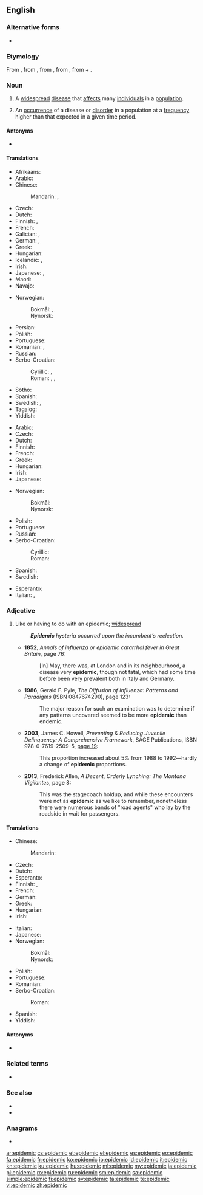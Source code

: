 ==English==
{{wikipedia}}

===Alternative forms===
* {{l|en|epidemick}} {{qualifier|obsolete}}

===Etymology===
From {{etyl|fr|en}} {{m|fr|épidémique}}, from {{m|fr|épidémie}}, from {{etyl|la|en}} {{m|la|epidemia}}, from {{etyl|grc|en}} {{m|grc|ἐπιδήμιος}}, from {{m|grc|ἐπί||upon}} + {{m|grc|δῆμος||people}}.

===Noun===
{{en-noun}}

# A [[widespread]] [[disease]] that [[affect]]s many [[individual]]s in a [[population]].
# {{lb|en|epidemiology}} An [[occurrence]] of a disease or [[disorder]] in a population at a [[frequency]] higher than that expected in a given time period.

====Antonyms====
* {{l|en|endemic}}

====Translations====
{{trans-top|widespread disease}}
* Afrikaans: {{t|af|epidemie}}
* Arabic: {{t+|ar|وَبَاء|m}}
* Chinese:
*: Mandarin: {{t+|cmn|流行病|tr=liúxíngbìng|sc=Hani}}, {{t+|cmn|瘟疫|tr=wēnyì|sc=Hani}}
* Czech: {{t+|cs|epidemie|f}}
* Dutch: {{t+|nl|epidemie}}
* Finnish: {{t+|fi|kulkutauti}}, {{t+|fi|epidemia}}
* French: {{t+|fr|épidémie}}
* Galician: {{t+|gl|andazo|m}}, {{t|gl|andaxe|f}}
* German: {{t+|de|Epidemie|f}}, {{t+|de|Seuche|f}}
* Greek: {{t+|el|επιδημία|f}}
* Hungarian: {{t+|hu|járvány}}
* Icelandic: {{t+|is|faraldur|m}}, {{t+|is|farsótt|f}}
* Irish: {{t|ga|eipidéim|f}}
* Japanese: {{t+|ja|伝染病|tr=densenbyō}}, {{t+|ja|疫病|tr=ekibyō}}
* Maori: {{t|mi|urutā}}
* Navajo: {{t|nv|naałniih}}
{{trans-mid}}
* Norwegian:
*: Bokmål: {{t+|nb|farsott|m|f}}, {{t|nb|epidemi|m}}
*: Nynorsk: {{t|nn|epidemi|m}}
* Persian: {{t|fa|همه‌گیر|tr=hame-gir|sc=fa-Arab}}
* Polish: {{t+|pl|epidemia|f}}
* Portuguese: {{t+|pt|epidemia|f}}
* Romanian: {{t+|ro|epidemie|f}}, {{t|ro|epidemii|f-p}}
* Russian: {{t+|ru|эпиде́мия|f}}
* Serbo-Croatian:
*: Cyrillic: {{t|sh|пошаст|f}}, {{t|sh|епидемија|f}}
*: Roman: {{t|sh|pošast|f}}, {{t+|sh|epidemija|f}}, {{t+|sh|rednja|f}}
* Sotho: {{t|st|sewa}}
* Spanish: {{t+|es|epidemia|f}}
* Swedish: {{t+|sv|epidemi|c}}, {{t+|sv|farsot|c}}
* Tagalog: {{t+|tl|salot}}
* Yiddish: {{t|yi|עפּידעמיע|f}}
{{trans-bottom}}

{{trans-top|occurrence of such disease}}
* Arabic: {{t+|ar|وَبَاء|m}}
* Czech: {{t+|cs|epidemie|f}}
* Dutch: {{t+|nl|epidemie}}
* Finnish: {{t+|fi|epidemia}}
* French: {{t+|fr|épidémie}}
* Greek: {{t+|el|επιδημία|f}}
* Hungarian: {{t+|hu|járvány}}
* Irish: {{t|ga|eipidéim|f}}
* Japanese: {{t|ja|エピデミック|tr=epidemikku}}
{{trans-mid}}
* Norwegian:
*: Bokmål: {{t|nb|epidemi|m}}
*: Nynorsk: {{t|nn|epidemi|m}}
* Polish: {{t+|pl|epidemia|f}}
* Portuguese: {{t+|pt|epidemia|f}}
* Russian: {{t+|ru|эпиде́мия|f}}
* Serbo-Croatian:
*: Cyrillic: {{t|sh|епидемија|f}}
*: Roman: {{t+|sh|epidemija|f}}
* Spanish: {{t+|es|epidemia|f}}
* Swedish: {{t+|sv|epidemi|c}}
{{trans-bottom}}

{{checktrans-top}}
* Esperanto: {{t-check|eo|epidemio}}
* Italian: {{t+check|it|epidemia|f}}, {{t+check|it|contagio|m}}
{{trans-bottom}}

===Adjective===
{{en-adj}}

# Like or having to do with an epidemic; [[widespread]]
#: '''''Epidemic''' hysteria occurred upon the incumbent’s reelection.''
#* '''1852''', ''Annals of influenza or epidemic catarrhal fever in Great Britain'', page 76:
#*: [In] May, there was, at London and in its neighbourhood, a disease very '''epidemic''', though not fatal, which had some time before been very prevalent both in Italy and Germany.
#* '''1986''', Gerald F. Pyle, ''The Diffusion of Influenza: Patterns and Paradigms'' (ISBN 0847674290), page 123:
#*: The major reason for such an examination was to determine if any patterns uncovered seemed to be more '''epidemic''' than endemic.
#* '''2003''', James C. Howell, ''Preventing & Reducing Juvenile Delinquency: A Comprehensive Framework'', SAGE Publications, ISBN 978-0-7619-2509-5, [http://books.google.com/books?id=kICmv_FbUjcC&pg=PA19&dq=epidemic page 19]:
#*: This proportion increased about 5% from 1988 to 1992—hardly a change of '''epidemic''' proportions.
#* '''2013''', Frederick Allen, ''A Decent, Orderly Lynching: The Montana Vigilantes'', page 8:
#*: This was the stagecoach holdup, and while these encounters were not as '''epidemic''' as we like to remember, nonetheless there were numerous bands of "road agents" who lay by the roadside in wait for passengers.

====Translations====
{{trans-top|like an epidemic}}
* Chinese:
*: Mandarin: {{t+check|cmn|流行性|tr=liúxíngxìng}}
* Czech: {{t|cs|epidemický}}
* Dutch: {{t+|nl|epidemisch}}
* Esperanto: {{t+|eo|epidemia}}
* Finnish: {{t|fi|epideeminen}}, {{t|fi|kulkutaudinomainen}}
* French: {{t+|fr|épidémique}}
* German: {{t+|de|epidemisch}}
* Greek: {{t+|el|επιδημικός|m}}
* Hungarian: {{t+|hu|járványos}}
* Irish: {{t|ga|eipidéimeach}}
{{trans-mid}}
* Italian: {{t+|it|epidemico}}
* Japanese: {{t|ja|流行性|tr=ryūkōsei}}
* Norwegian:
*: Bokmål: {{t|nb|epidemisk}}
*: Nynorsk: {{t|nn|epidemisk}}
* Polish: {{t|pl|epidemiczny}}
* Portuguese: {{t|pt|epidêmico}}
* Romanian: {{t+|ro|epidemic|m}}
* Serbo-Croatian:
*: Roman: {{t+|sh|epidèmījskī}}
* Spanish: {{t+|es|epidémico}}
* Yiddish: {{t|yi|עפּידעמיש}}
{{trans-bottom}}

====Antonyms====
* {{l|en|endemic}}

===Related terms===
* {{l|en|pandemic}}

===See also===
* {{l|en|epizootic}}
* {{l|en|enzootic}}

===Anagrams===
* {{l|en|midpiece}}

[[ar:epidemic]]
[[cs:epidemic]]
[[et:epidemic]]
[[el:epidemic]]
[[es:epidemic]]
[[eo:epidemic]]
[[fa:epidemic]]
[[fr:epidemic]]
[[ko:epidemic]]
[[io:epidemic]]
[[id:epidemic]]
[[it:epidemic]]
[[kn:epidemic]]
[[ku:epidemic]]
[[hu:epidemic]]
[[ml:epidemic]]
[[my:epidemic]]
[[ja:epidemic]]
[[pl:epidemic]]
[[ro:epidemic]]
[[ru:epidemic]]
[[sm:epidemic]]
[[sa:epidemic]]
[[simple:epidemic]]
[[fi:epidemic]]
[[sv:epidemic]]
[[ta:epidemic]]
[[te:epidemic]]
[[vi:epidemic]]
[[zh:epidemic]]
